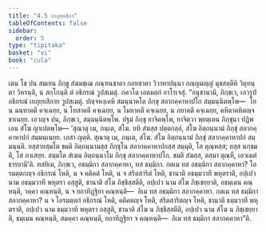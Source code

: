 ```yaml
---
title: "4.5 เยภุยฺยสิกา"
tableOfContents: false
sidebar:
  order: 5
type: "tipitaka"
basket: "vi"
book: "cula"
---
```



<DynamicBreadcrumb />

<Division number="202" book="cula">

<Paragraph number="849" book="cula">
เตน โข ปน สมเยน ภิกฺขู สํฆมชฺเฌ ภณฺฑนชาตา กลหชาตา วิวาทาปนฺนา อญฺญมญฺญํ มุขสตฺตีหิ วิตุทนฺตา วิหรนฺติ, น สกฺโกนฺติ ตํ อธิกรณํ วูปสเมตุํ. ภควโต เอตมตฺถํ อาโรเจสุํ. “อนุชานามิ, ภิกฺขเว, เอวรูปํ อธิกรณํ เยภุยฺยสิกาย วูปสเมตุํ. ปญฺจหงฺเคหิ สมนฺนาคโต ภิกฺขุ สลากคฺคาหาปโก สมฺมนฺนิตพฺโพ—  โย น ฉนฺทาคตึ คจฺเฉยฺย, น โทสาคตึ คจฺเฉยฺย, น โมหาคตึ คจฺเฉยฺย, น ภยาคตึ คจฺเฉยฺย, คหิตาคหิตญฺจ ชาเนยฺย. เอวญฺจ ปน, ภิกฺขเว, สมฺมนฺนิตพฺโพ. ปฐมํ ภิกฺขุ ยาจิตพฺโพ, ยาจิตฺวา พฺยตฺเตน ภิกฺขุนา ปฏิพเลน สํโฆ ญาเปตพฺโพ—
</Paragraph>

</Division>
<Division number="203" book="cula">

<Paragraph number="850" book="cula">
‘สุณาตุ เม, ภนฺเต, สํโฆ. ยทิ สํฆสฺส ปตฺตกลฺลํ, สํโฆ อิตฺถนฺนามํ ภิกฺขุํ สลากคฺคาหาปกํ สมฺมนฺเนยฺย. เอสา ญตฺติ.
</Paragraph>

<Paragraph number="851" book="cula">
สุณาตุ เม, ภนฺเต, สํโฆ. สํโฆ อิตฺถนฺนามํ ภิกฺขุํ สลากคฺคาหาปกํ สมฺมนฺนติ. ยสฺสายสฺมโต ขมติ อิตฺถนฺนามสฺส ภิกฺขุโน สลากคฺคาหาปกสฺส สมฺมุติ, โส ตุณฺหสฺส; ยสฺส นกฺขมติ, โส ภาเสยฺย.
</Paragraph>

<Paragraph number="852" book="cula">
สมฺมโต สํเฆน อิตฺถนฺนาโม ภิกฺขุ สลากคฺคาหาปโก. ขมติ สํฆสฺส, ตสฺมา ตุณฺหี, เอวเมตํ ธารยามี’ติ.
</Paragraph>

</Division>
<Division number="204" book="cula">

<Paragraph number="853" book="cula">
ทสยิเม, ภิกฺขเว, อธมฺมิกา สลากคฺคาหา, ทส ธมฺมิกา. กตเม ทส อธมฺมิกา สลากคฺคาหา? โอรมตฺตกญฺจ อธิกรณํ โหติ, น จ คติคตํ โหติ, น จ สริตสาริตํ โหติ, ชานาติ อธมฺมวาที พหุตราติ, อปฺเปว นาม อธมฺมวาที พหุตรา อสฺสูติ, ชานาติ สํโฆ ภิชฺชิสฺสตีติ, อปฺเปว นาม สํโฆ ภิชฺเชยฺยาติ, อธมฺเมน คณฺหนฺติ, วคฺคา คณฺหนฺติ, น จ ยถาทิฏฺฐิยา คณฺหนฺติ—  อิเม ทส อธมฺมิกา สลากคฺคาหา.
</Paragraph>

<Paragraph number="854" book="cula">
กตเม ทส ธมฺมิกา สลากคฺคาหา? น จ โอรมตฺตกํ อธิกรณํ โหติ, คติคตญฺจ โหติ, สริตสาริตญฺจ โหติ, ชานาติ ธมฺมวาที พหุตราติ, อปฺเปว นาม ธมฺมวาที พหุตรา อสฺสูติ, ชานาติ สํโฆ น ภิชฺชิสฺสตีติ, อปฺเปว นาม สํโฆ น ภิชฺเชยฺยาติ, ธมฺเมน คณฺหนฺติ, สมคฺคา คณฺหนฺติ, ยถาทิฏฺฐิยา จ คณฺหนฺติ—  อิเม ทส ธมฺมิกา สลากคฺคาหา”ติ.
</Paragraph>
</Division>